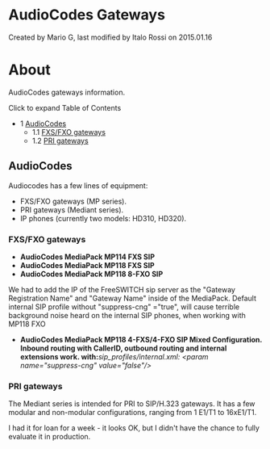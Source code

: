 
# AudioCodes Gateways 

 Created by  Mario G, last modified by  Italo Rossi on 2015.01.16

# About

AudioCodes gateways information.

Click to expand Table of Contents

* 1 [AudioCodes](#audiocodes)  
   * 1.1 [FXS/FXO gateways](#fxsfxo-gateways)  
   * 1.2 [PRI gateways](#audiocodes)

## AudioCodes

Audiocodes has a few lines of equipment:

* FXS/FXO gateways (MP series).
* PRI gateways (Mediant series).
* IP phones (currently two models: HD310, HD320).

### FXS/FXO gateways

* **AudioCodes MediaPack MP114 FXS SIP**
* **AudioCodes MediaPack MP118 FXS SIP**
* **AudioCodes MediaPack MP118 8-FXO SIP**

We had to add the IP of the FreeSWITCH sip server as the "Gateway Registration Name" and "Gateway Name" inside of the MediaPack. Default internal SIP profile without "suppress-cng" ="true", will cause terrible background noise heard on the internal SIP phones, when working with MP118 FXO

* **AudioCodes MediaPack MP118 4-FXS/4-FXO SIP Mixed Configuration. Inbound routing with CallerID, outbound routing and internal extensions work. with:**_sip\_profiles/internal.xml: &lt;param name="suppress-cng" value="false"/>_

### PRI gateways

The Mediant series is intended for PRI to SIP/H.323 gateways. It has a few modular and non-modular configurations, ranging from 1 E1/T1 to 16xE1/T1.

I had it for loan for a week - it looks OK, but I didn't have the chance to fully evaluate it in production.


